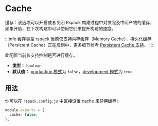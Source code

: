 # Cache

缓存：该选项可以开启或者关闭 Rspack 构建过程中对快照及中间产物的缓存，如果开启，在下次构建中可以使用它们来提升构建的速度。

:::info 缓存类型
rspack 当前仅支持内存缓存（Memory Cache），持久化缓存（Persistent Cache）正在规划中，更多细节参考 [Persistent Cache 支持](/misc/planning/roadmap#persistent-cache-支持)。
:::

此配置当前仅支持控制是否进行缓存。

- **类型：** `boolean`
- **默认值：** [production 模式](config/mode#production)为 `false`，[development 模式](config/mode#development)为 `true`

## 用法

你可以在 `rspack.config.js` 中直接设置 cache 来禁用缓存:

```ts title="rspack.config.js"
module.exports = {
  cache: false,
};
```
